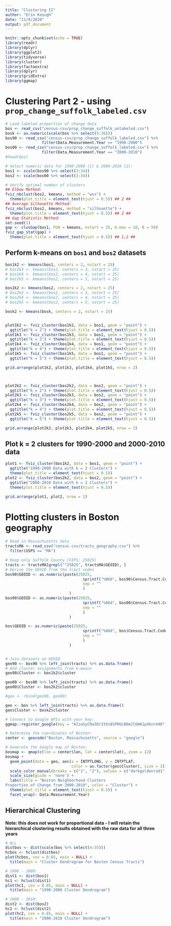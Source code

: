 ```yaml
---
title: "Clustering II"
author: "Erin Keough"
date: "11/4/2020"
output: pdf_document
---
```


```r
knitr::opts_chunk$set(echo = TRUE)
library(readr)
library(dplyr)
library(ggplot2)
library(tidyverse)
library(cluster)
library(factoextra)
library(dplyr)
library(gridExtra)
library(ggmap)
```


# Clustering Part 2 - using `prop_change_suffolk_labeled.csv`


```r

# Load labeled proportion of change data
bos <- read_csv("census-csv/prop_change_suffolk_unlabeled.csv")
bosk <- as.numeric(scale(bos %>% select(5:36)))
bos90 <- read_csv("census-csv/prop_change_suffolk_labeled.csv") %>% 
                filter(Data.Measurement.Year == "1990-2000")
bos00 <- read_csv("census-csv/prop_change_suffolk_labeled.csv") %>% 
                filter(Data.Measurement.Year == "2000-2010")
#head(bos)

# Select numeric data for 1990-2000 (1) & 2000-2010 (2):
bos1 <- scale(bos90 %>% select(3:34))
bos2 <- scale(bos00 %>% select(3:34))

```

```r

# Verify optimal number of clusters
## Elbow Method:
fviz_nbclust(bos2, kmeans, method = "wss") + 
  theme(plot.title = element_text(hjust = 0.5)) ## 2 ##
## Average Silhouette Method:
fviz_nbclust(bos2, kmeans, method = "silhouette") +
  theme(plot.title = element_text(hjust = 0.5)) ## 2 ##
## Gap Statistic Method:
set.seed(1)
gap <- clusGap(bos1, FUN = kmeans, nstart = 25, K.max = 10, B = 50)
fviz_gap_stat(gap) + 
  theme(plot.title = element_text(hjust = 0.5)) ## 1,2 ##

```


## Perform k-means on `bos1` and `bos2` datasets

```r

bos1k2 <- kmeans(bos1, centers = 2, nstart = 25)
# bos1k3 <- kmeans(bos2, centers = 3, nstart = 25)
# bos1k4 <- kmeans(bos2, centers = 4, nstart = 25)
# bos1k5 <- kmeans(bos2, centers = 5, nstart = 25)

bos2k2 <- kmeans(bos2, centers = 2, nstart = 25)
# bos2k3 <- kmeans(bos2, centers = 3, nstart = 25)
# bos2k4 <- kmeans(bos2, centers = 4, nstart = 25)
# bos2k5 <- kmeans(bos2, centers = 5, nstart = 25)

bosk2 <- kmeans(bosk, centers = 2, nstart = 25)


plot1k2 <- fviz_cluster(bos1k2, data = bos1, geom = "point") +
  ggtitle("k = 2") + theme(plot.title = element_text(hjust = 0.5))
plot1k3 <- fviz_cluster(bos1k3, data = bos1, geom = "point") +
  ggtitle("k = 3") + theme(plot.title = element_text(hjust = 0.5))
plot1k4 <- fviz_cluster(bos1k4, data = bos1, geom = "point") +
  ggtitle("k = 4") + theme(plot.title = element_text(hjust = 0.5))
plot1k5 <- fviz_cluster(bos1k5, data = bos1, geom = "point") +
  ggtitle("k = 5") + theme(plot.title = element_text(hjust = 0.5))

grid.arrange(plot1k2, plot1k3, plot1k4, plot1k5, nrow = 2)



plot2k2 <- fviz_cluster(bos2k2, data = bos2, geom = "point") +
  ggtitle("k = 2") + theme(plot.title = element_text(hjust = 0.5))
plot2k3 <- fviz_cluster(bos2k3, data = bos2, geom = "point") +
  ggtitle("k = 3") + theme(plot.title = element_text(hjust = 0.5))
plot2k4 <- fviz_cluster(bos2k4, data = bos2, geom = "point") +
  ggtitle("k = 4") + theme(plot.title = element_text(hjust = 0.5))
plot2k5 <- fviz_cluster(bos2k5, data = bos2, geom = "point") +
  ggtitle("k = 5") + theme(plot.title = element_text(hjust = 0.5))

grid.arrange(plot2k2, plot2k3, plot2k4, plot2k5, nrow = 2)

```


## Plot k = 2 clusters for 1990-2000 and 2000-2010 data

```r

plot1 <- fviz_cluster(bos1k2, data = bos1, geom = "point") +
  ggtitle("1990-2000 Data with k = 2 Clusters") + 
  theme(plot.title = element_text(hjust = 0.5))
plot2 <- fviz_cluster(bos2k2, data = bos2, geom = "point") +
  ggtitle("2000-2010 Data with k = 2 Clusters") + 
  theme(plot.title = element_text(hjust = 0.5))

grid.arrange(plot1, plot2, nrow = 1)

```


# Plotting clusters in Boston geography

```r

# Read in Massachusetts data
tractsMA <- read_csv("census-csv/tracts_geography.csv") %>% 
  filter(USPS == "MA")

# Keep only Suffolk County (FIPS: 25025)
tracts <- tractsMA[grepl("^25025", tractsMA$GEOID), ]
# Derive the GEOID from the tract codes
bos90$GEOID <- as.numeric(paste(25025, 
                                  sprintf("%06d", bos90$Census.Tract.Code),
                                  sep = ""
                                  )
                            )
bos00$GEOID <- as.numeric(paste(25025, 
                                  sprintf("%06d", bos00$Census.Tract.Code),
                                  sep = ""
                                  )
                            )

bos$GEOID <- as.numeric(paste(25025, 
                                  sprintf("%06d", bos$Census.Tract.Code),
                                  sep = ""
                                  )
                            )


# Join datasets on GEOID
geo90 <- bos90 %>% left_join(tracts) %>% as.data.frame() 
# Add cluster assignments from k-means
geo90$Cluster <- bos1k2$cluster

geo00 <- bos00 %>% left_join(tracts) %>% as.data.frame() 
geo00$Cluster <- bos2k2$cluster

#geo <- rbind(geo90, geo00)

geo <- bos %>% left_join(tracts) %>% as.data.frame()
geo$Cluster <- bosk2$cluster

# Connect to Google APIs with your key:
ggmap::register_google(key = "AIzaSyCRa3Dr1YXs8SPRULN0mJl6WA1pdknrm90")

# Determine the coordinates of Boston:
center <- geocode("Boston, Massachusetts", source = "google")

# Generate the Google map of Boston:
bosmap <- qmap(c(lon = center$lon, lat = center$lat), zoom = 12)
bosmap + 
  geom_point(data = geo, aes(x = INTPTLONG, y = INTPTLAT, 
                             color = as.factor(geo$Cluster), size = 2)) +
  scale_color_manual(breaks = c("1", "2"), values = c("darkgoldenrod1", "darkorchid4")) +
  scale_size(guide = 'none') +
  labs(title = "Boston Neighborhood Clusters
Proportion of Change from 2000-2010", color = "Cluster") +
  theme(plot.title = element_text(hjust = 0.5)) + 
  facet_wrap(~ Data.Measurement.Year)

```


## Hierarchical Clustering

**Note: this does not work for proportional data - I will retain the hierarchical clustering results obtained with the raw data for all three years**

```r

# ALL
distbos <- dist(scale(bos %>% select(4:35)))
hcbos <- hclust(distbos)
plot(hcbos, cex = 0.65, main = NULL) + 
  title(main = "Cluster Dendrogram for Boston Census Tracts")

# 1990 - 2000:
dist1 <- dist(bos1)
hc1 <- hclust(dist1)
plot(hc1, cex = 0.65, main = NULL) +
  title(main = "1990-2000 Cluster Dendrogram")

# 2000 - 2010:
dist2 <- dist(bos2)
hc2 <- hclust(dist2)
plot(hc2, cex = 0.65, main = NULL) +
  title(main = "2000-2010 Cluster Dendrogram")

```




























